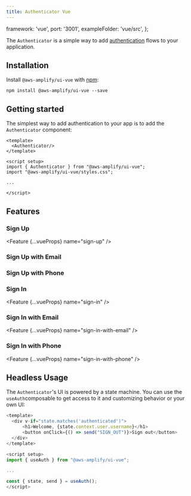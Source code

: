 ```yaml
---
title: Authenticator Vue
---
```



  framework: 'vue',
  port: '3001',
  exampleFolder: 'vue/src',
};

The `Authenticator` is a simple way to add [authentication](https://docs.amplify.aws/lib/auth/getting-started/q/platform/js)
flows to your application.

## Installation

Install `@aws-amplify/ui-vue` with [npm](https://www.npmjs.com/):

```shell
npm install @aws-amplify/ui-vue --save
```

## Getting started

The simplest way to add authentication to your app is to add the `Authenticator` component:

```js{1-3,6}
<template>
  <Authenticator/>
</template>

<script setup>
import { Authenticator } from "@aws-amplify/ui-vue";
import "@aws-amplify/ui-vue/styles.css";

...

</script>
```

## Features

### Sign Up

<Feature {...vueProps} name="sign-up" />

### Sign Up with Email

<Feature framework="vue" port="3001" name="sign-up-with-email" />

### Sign Up with Phone

<Feature framework="vue" port="3001" name="sign-up-with-phone" />

### Sign In

<Feature {...vueProps} name="sign-in" />

### Sign In with Email

<Feature {...vueProps} name="sign-in-with-email" />

### Sign In with Phone

<Feature {...vueProps} name="sign-in-with-phone" />

## Headless Usage

The `Authenticator`'s UI is powered by a state machine. You can use the `useAuth`composable
to get access to it and customizing behavior or your own UI:

```js
<template>
  <div v-if="state.matches('authenticated')">
      <h1>Welcome, {state.context.user.username}</h1>
      <button onClick={() => send("SIGN_OUT")}>Sign out</button>
  </div>
</template>

<script setup>
import { useAuth } from "@aws-amplify/ui-vue";

...

const { state, send } = useAuth();
</script>
```

<XStateInspector />
<Authenticator />
